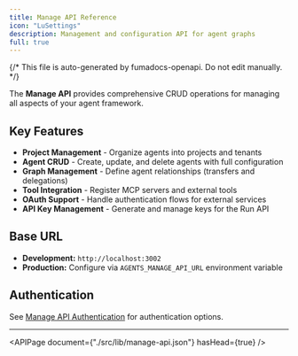 ```yaml
---
title: Manage API Reference
icon: "LuSettings"
description: Management and configuration API for agent graphs
full: true
---
```


{/* This file is auto-generated by fumadocs-openapi. Do not edit manually. */}

The **Manage API** provides comprehensive CRUD operations for managing all aspects of your agent framework.

## Key Features

- **Project Management** - Organize agents into projects and tenants
- **Agent CRUD** - Create, update, and delete agents with full configuration
- **Graph Management** - Define agent relationships (transfers and delegations)
- **Tool Integration** - Register MCP servers and external tools
- **OAuth Support** - Handle authentication flows for external services
- **API Key Management** - Generate and manage keys for the Run API

## Base URL

- **Development:** `http://localhost:3002`
- **Production:** Configure via `AGENTS_MANAGE_API_URL` environment variable

## Authentication

See [Manage API Authentication](/api-reference/authentication/manage-api) for authentication options.

---

<APIPage document={"./src/lib/manage-api.json"} hasHead={true} />
